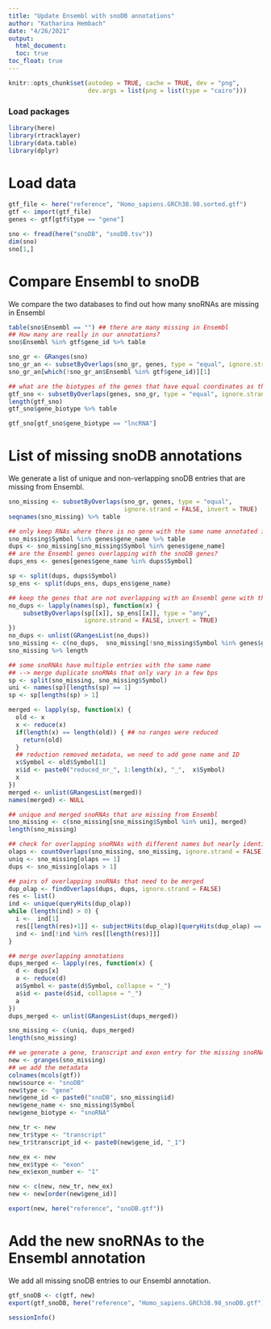 ```yaml
---
title: "Update Ensembl with snoDB annotations"
author: "Katharina Hembach"
date: "4/26/2021"
output: 
  html_document:
  toc: true
toc_float: true
---
```

  
```r
knitr::opts_chunk$set(autodep = TRUE, cache = TRUE, dev = "png",
                      dev.args = list(png = list(type = "cairo")))
```


### Load packages
```r
library(here)
library(rtracklayer)
library(data.table)
library(dplyr)
```

# Load data

```r
gtf_file <- here("reference", "Homo_sapiens.GRCh38.98.sorted.gtf")
gtf <- import(gtf_file)
genes <- gtf[gtf$type == "gene"]

sno <- fread(here("snoDB", "snoDB.tsv"))
dim(sno)
sno[1,]
```

# Compare Ensembl to snoDB

We compare the two databases to find out how many snoRNAs are missing in Ensembl

```r
table(sno$Ensembl == "") ## there are many missing in Ensembl
## How many are really in our annotations?
sno$Ensembl %in% gtf$gene_id %>% table

sno_gr <- GRanges(sno)
sno_gr_an <- subsetByOverlaps(sno_gr, genes, type = "equal", ignore.strand = FALSE)
sno_gr_an[which(!sno_gr_an$Ensembl %in% gtf$gene_id)][1]

## what are the biotypes of the genes that have equal coordinates as the snoDB entries?
gtf_sno <- subsetByOverlaps(genes, sno_gr, type = "equal", ignore.strand = FALSE)
length(gtf_sno)
gtf_sno$gene_biotype %>% table

gtf_sno[gtf_sno$gene_biotype == "lncRNA"]
```

# List of missing snoDB annotations

We generate a list of unique and non-verlapping snoDB entries that are missing from Ensembl.
```r
sno_missing <- subsetByOverlaps(sno_gr, genes, type = "equal", 
                                ignore.strand = FALSE, invert = TRUE)
seqnames(sno_missing) %>% table

## only keep RNAs where there is no gene with the same name annotated in Ensembl
sno_missing$Symbol %in% genes$gene_name %>% table
dups <- sno_missing[sno_missing$Symbol %in% genes$gene_name]
## are the Ensembl genes overlapping with the snoDB genes?
dups_ens <- genes[genes$gene_name %in% dups$Symbol]

sp <- split(dups, dups$Symbol)
sp_ens <- split(dups_ens, dups_ens$gene_name)

## keep the genes that are not overlapping with an Ensembl gene with the same name
no_dups <- lapply(names(sp), function(x) {
    subsetByOverlaps(sp[[x]], sp_ens[[x]], type = "any", 
                     ignore.strand = FALSE, invert = TRUE)
})
no_dups <- unlist(GRangesList(no_dups))
sno_missing <- c(no_dups,  sno_missing[!sno_missing$Symbol %in% genes$gene_name])
sno_missing %>% length

## some snoRNAs have multiple entries with the same name
## --> merge duplicate snoRNAs that only vary in a few bps
sp <- split(sno_missing, sno_missing$Symbol)
uni <- names(sp)[lengths(sp) == 1]
sp <- sp[lengths(sp) > 1]

merged <- lapply(sp, function(x) {
  old <- x
  x <- reduce(x)
  if(length(x) == length(old)) { ## no ranges were reduced
    return(old)
  }
  ## reduction removed metadata, we need to add gene name and ID
  x$Symbol <- old$Symbol[1]
  x$id <- paste0("reduced_nr_", 1:length(x), "_",  x$Symbol)
  x
})
merged <- unlist(GRangesList(merged))
names(merged) <- NULL

## unique and merged snoRNAs that are missing from Ensembl
sno_missing <- c(sno_missing[sno_missing$Symbol %in% uni], merged)
length(sno_missing)

## check for overlapping snoRNAs with different names but nearly identical location
olaps <- countOverlaps(sno_missing, sno_missing, ignore.strand = FALSE)
uniq <- sno_missing[olaps == 1]
dups <- sno_missing[olaps > 1]

## pairs of overlapping snoRNAs that need to be merged
dup_olap <- findOverlaps(dups, dups, ignore.strand = FALSE)
res <- list()
ind <- unique(queryHits(dup_olap))
while (length(ind) > 0) {
  i <-  ind[1]
  res[[length(res)+1]] <- subjectHits(dup_olap)[queryHits(dup_olap) == i] 
  ind <- ind[!ind %in% res[[length(res)]]]
}

## merge overlapping annotations
dups_merged <- lapply(res, function(x) {
  d <- dups[x]
  a <- reduce(d)
  a$Symbol <- paste(d$Symbol, collapse = "_")
  a$id <- paste(d$id, collapse = "_")
  a
})
dups_merged <- unlist(GRangesList(dups_merged))

sno_missing <- c(uniq, dups_merged)
length(sno_missing)

## we generate a gene, transcript and exon entry for the missing snoRNAs
new <- granges(sno_missing)
## we add the metadata
colnames(mcols(gtf)) 
new$source <- "snoDB"
new$type <- "gene"
new$gene_id <- paste0("snoDB", sno_missing$id)
new$gene_name <- sno_missing$Symbol
new$gene_biotype <- "snoRNA"

new_tr <- new
new_tr$type <- "transcript"
new_tr$transcript_id <- paste0(new$gene_id, "_1")

new_ex <- new
new_ex$type <- "exon"
new_ex$exon_number <- "1"

new <- c(new, new_tr, new_ex)
new <- new[order(new$gene_id)]

export(new, here("reference", "snoDB.gtf"))
```

# Add the new snoRNAs to the Ensembl annotation
We add all missing snoDB entries to our Ensembl annotation.

```r
gtf_snoDB <- c(gtf, new)
export(gtf_snoDB, here("reference", "Homo_sapiens.GRCh38.98_snoDB.gtf"))
```

```r
sessionInfo()
```

